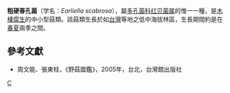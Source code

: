 {{Speciesbox
| taxon = Earliella scabrosa
| authority = (Pers.) Gilbn. & Ryv.
| parent authority = Murrill (1905)
| image = Earliella scabrosa 121761.jpg
| image_caption = 粗硬春孔菌
| type species = 粗硬春孔菌<br>Earliella scabrosa
| type species authority = (Pers.) Gilb. & Ryvarden (1985)
| synonyms = 
* ''Fomes scabrosus'' <small>(Pers.) Cooke (1885)</small>
* ''Scindalma scabrosum'' <small>(Pers.) Kuntze (1898)</small>
* ''Pelloporus scabrosus'' <small>(Pers.) Bondartsev (1961)</small>
* ''Trametes scabrosa'' <small>(Pers.) G.Cunn. (1965)</small>
* ''Ischnoderma scabrosum'' <small>(Pers.) Zmitr. (2001)</small>
}}

'''粗硬春孔菌'''（学名：''Earliella scabrosa''），屬[[多孔菌科|多孔菌科]][[红贝菌属|红贝菌属]]的惟一一種，是[[木棲腐生|木棲腐生]]的中小型菇類。該菇類生長於如[[台灣|台灣]]等地之低中海拔林區，生長期間約是在[[春|春]][[夏|夏]]兩季之間。

==參考文獻==
*周文能、張東柱，《野菇圖鑑》，2005年，台北，台灣館出版社

{{taxonbar}}
[[Category:红贝菌属|C]]
